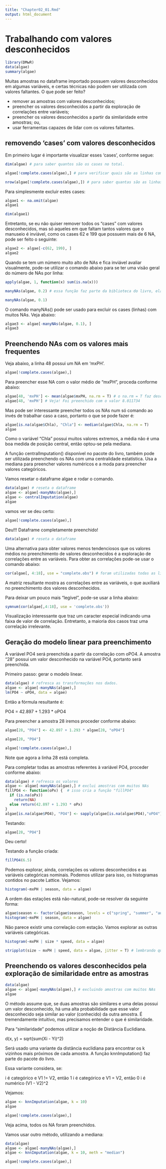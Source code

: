 ```yaml
---
title: "Chapter02_01.Rmd"
output: html_document
---
```

# Trabalhando com valores desconhecidos

```r
library(DMwR)
data(algae)
summary(algae)
```

Muitas amostras no dataframe importado possuem valores desconhecidos em algumas variáveis, e certas técnicas não podem ser utilizada com valores faltantes. O que pode ser feito?

* remover as amostras com valores desconhecidos;
* preencher os valores desconhecidos a partir da exploração de correlações entre variáveis;
* preencher os valores desconhecidos a partir da similaridade entre amostras; ou,
* usar ferramentas capazes de lidar com os valores faltantes.

## removendo 'cases' com valores desconhecidos

Em primeiro lugar é importante visualizar esses 'cases', conforme segue:

```r
dim(algae) # para saber quantos são os cases no total.
```
```r
algae[!complete.cases(algae),] # para verificar quais são as linhas com valores desconhecidos.
```

```r
nrow(algae[!complete.cases(algae),]) # para saber quantas são as linhas com valores desconhecidos.
```

Para simplesmente excluir estes cases:

```r
algae1 <- na.omit(algae)
algae1
```

```r
dim(algae1)
```

Entretanto, se eu não quiser remover todos os "cases" com valores desconhecidos, mas só aqueles em que faltam tantos valores que o manuseio é inviável, como os cases 62 e 199 que possuem mais de 6 NA, pode ser feito o seguinte:

```r
algae2 <- algae[-c(62, 199), ]
algae2
```

Quando se tem um número muito alto de NAs e fica inviável avaliar visualmente, pode-se utilizar o comando abaixo para se ter uma visão geral do número de NAs por linha:

```r
apply(algae, 1, function(x) sum(is.na(x)))
```

```r
manyNAs(algae, 0.2) # essa função faz parte da biblioteca do livro, ela mostra quais linhas possuem muitos NAs... o parâmetro 0.2 é calibrável... 0.1 traz mais cases.
```
```r
manyNAs(algae, 0.1)
```

O comando manyNAs() pode ser usado para excluir os cases (linhas) com muitos NAs. Veja abaixo:

```r
algae3 <- algae[-manyNAs(algae, 0.1), ]
algae3
```

## Preenchendo NAs com os valores mais frequentes

Veja abaixo, a linha 48 possui um NA em 'mxPH'.

```r
algae[!complete.cases(algae),]
```

Para preencher esse NA com o valor médio de "mxPH", proceda conforme abaixo:

```r
algae[48, 'mxPH'] <- mean(algae$mxPH, na.rm = T) # o na.rm = T faz desconsiderar qualquer NA na média calculada.
algae[48, 'mxPH'] # Veja! Foi preenchido com o valor 8.011734
```

Mas pode ser interessante preencher todos os NAs num só comando ao invés de trabalhar caso a caso, portanto o que se pode fazer é:

```r
algae[is.na(algae$Chla), "Chla"] <- median(algae$Chla, na.rm = T)
algae
```

Como o variável "Chla" possui muitos valores extremos, a média não é uma boa medida de posição central, então optou-se pela mediana.

A função centralImputation() disponível no pacote do livro, também pode ser utilizada preenchendo os NAs com uma centralidade estatística. Usa a mediana para preencher valores numéricos e a moda para preencher valores categóricos.

Vamos resetar o dataframe algae e rodar o comando.

```r
data(algae) # reseta o dataframe
algae <- algae[-manyNAs(algae),]
algae <- centralImputation(algae)
algae
```

vamos ver se deu certo:

```r
algae[!complete.cases(algae),]
```

Deu!!! Dataframe completamente preenchido! 

```r
data(algae) # reseta o dataframe
```

Uma alternativa para obter valores menos tendenciosos que os valores médios no preenchimento de valores desconhecidos é a exploração de correlações entre as variáveis. 
Para obter as correlações pode-se usar o comando abaixo:

```r
cor(algae[, 4:18], use = "complete.obs") # foram utilizadas todas as linhas e as colunas 4 a 18, porque as 3 primeiras colunas são variáveis categóricas. O atribuito 'use = "complete.obs"' diz ao R para desconsiderar os valores desconhecidos.

```

A matriz resultante mostra as correlações entre as variáveis, o que auxiliará no preenchimento dos valores desconhecidos.

Para deixar um pouco mais "legível", pode-se usar a linha abaixo:

```r
symnum(cor(algae[,4:18], use = 'complete.obs'))
```

Visualização interessante que traz um caracter especial indicando uma faixa de valor de correlação. Entretanto, a maioria dos casos traz uma correlação irrelevante.

## Geração do modelo linear para preenchimento

A variável PO4 será preenchida a partir da correlação com oPO4. A amostra "28" possui um valor desconhecido na variável PO4, portanto será preenchida.

Primeiro passo: gerar o modelo linear.

```r
data(algae) # refresca as transformações nos dados.
algae <- algae[-manyNAs(algae),]
lm(PO4 ~ oPO4, data = algae)
```

Então a fórmula resultante é: 

PO4 = 42.897 + 1.293 * oPO4

Para preencher a amostra 28 iremos proceder conforme abaixo:

```r
algae[28, "PO4"] <- 42.897 + 1.293 * algae[28, "oPO4"]
```

```r
algae[28, "PO4"]
```

```r
algae[!complete.cases(algae),]
```

Note que agora a linha 28 está completa.

Para completar todas as amostras referentes à variável PO4, proceder conforme abaixo:

```r
data(algae) # refresca os valores
algae <- algae[-manyNAs(algae),] # exclui amostras com muitos NAs
fillPO4 <- function(oPx) {  # isso cria a função "fillPO4"
  if (is.na(oPx))
    return(NA)
  else return(42.897 + 1.293 * oPx)
}
algae[is.na(algae$PO4), "PO4"] <- sapply(algae[is.na(algae$PO4),"oPO4"], fillPO4) # aqui se aplica a função "fillPO4" # sapply é uma metafunção que tem um vetor no primeiro argumento e uma função no segundo... é autoexplicativo o funcionamento.
```

Testando:

```r
algae[28, "PO4"]
```

Deu certo!

Testando a função criada:

```r
fillPO4(6.5)
```

Podemos explorar, ainda, correlações os valores desconhecidos e as variáveis categóricas nominais. Podemos utilizar para isso, os histogramas contidos no pacote Lattice. Vejamos:

```r
histogram(~mxPH | season, data = algae)
```

A ordem das estações está não-natural, pode-se resolver da seguinte forma:

```r
algae$season <- factor(algae$season, levels = c("spring", "summer", "autumn", "winter"))
histogram(~mxPH | season, data = algae)
```

Não parece existir uma correlação com estação. Vamos explorar as outras variáveis categóricas.

```r
histogram(~mxPH | size * speed, data = algae)
```

```r
stripplot(size ~ mxPH | speed, data = algae, jitter = T) # lembrando que "jitter = T" causa uma pequena perturbação nos valores, evitando que a plotagem fique sobreposta. Facilita a visualização.
```

## Preenchendo os valores desconhecidos pela exploração de similaridade  entre as amostras

```r
data(algae)
algae <- algae[-manyNAs(algae),] # excluindo amostras com muitos NAs
algae
```

O método assume que, se duas amostras são similares e uma delas possui um valor desconhecido, há uma alta probabilidade que esse valor desconhecido seja similar ao valor (conhecido) da outra amostra. É tremendamente intuitivo, mas precisamos entender o que é similaridade.

Para "similaridade" podemos utilizar a noção de Distância Euclidiana. 

d(x, y) = sqrt(sum(Xi - Yi)^2)

Será usado uma variante da distância euclidiana para encontrar os k vizinhos mais próximos de cada amostra. A função knnImputation() faz parte do pacote do livro.

Essa variante considera, se:

i é categórico e V1 != V2, então 1
i é categórico e V1 = V2, então 0
i é numérico (V1 - V2)^2

Vejamos:

```r
algae <- knnImputation(algae, k = 10)
algae
```

```r
algae[!complete.cases(algae),]
```

Veja acima, todos os NA foram preenchidos.

Vamos usar outro método, utilizando a mediana:


```r
data(algae)
algae <- algae[-manyNAs(algae),]
algae <- knnImputation(algae, k = 10, meth = "median")
```

```r
algae[!complete.cases(algae),]
```


